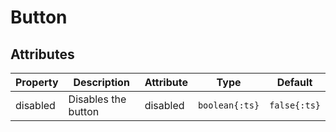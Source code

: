 
# Button

## Attributes
Property | Description | Attribute | Type | Default
--- | --- | --- | --- | ---
disabled | Disables the button | disabled | `boolean{:ts}` | `false{:ts}`


